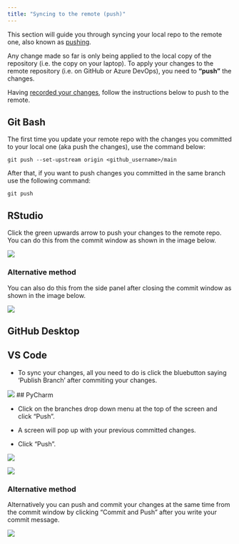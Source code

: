 ```yaml
---
title: "Syncing to the remote (push)"
---
```


This section will guide you through syncing your local repo to the remote one, also known as [pushing](../glossary.html#push).

Any change made so far is only being applied to the local copy of the repository (i.e. the copy on your laptop). To apply your changes to the remote repository (i.e. on GitHub or Azure DevOps), you need to **“push”** the changes.

Having [recorded your changes](recording-changes.html), follow the instructions below to push to the remote.

::: panel-tabset
## Git Bash

The first time you update your remote repo with the changes you committed to your local one (aka push the changes), use the command below:

`git push --set-upstream origin <github_username>/main`

After that, if you want to push changes you committed in the same branch use the following command:

`git push`

## RStudio

Click the green upwards arrow to push your changes to the remote repo. You can do this from the commit window as shown in the image below.

![](images/r_push_1.png){fig-alt="Highlighting the upwards arrow for pushing changes to remote repos in the RStudio's Review Changes window."}

### Alternative method

You can also do this from the side panel after closing the commit window as shown in the image below.

![](images/r_push_2.png){fig-alt="Highlighting the upwards arrow for pushing changes to remote repos in RStudio's Git window. It is there to show an alternative way of pushing changes to remote repos."}

## GitHub Desktop

## VS Code
- To sync your changes, all you need to do is click the bluebutton saying 'Publish Branch' after commiting your changes.

![](images/vscode_syncing.png){fig-alt="Showing end user how to sync their changes."}
## PyCharm

-   Click on the branches drop down menu at the top of the screen and click "Push".

-   A screen will pop up with your previous committed changes.

-   Click "Push".

![](images/pycharm_push1_1.png){fig-alt="Highlighting the Push option in the branch drop down menu." fig-width="72%" fig-align="center"}

![](images/pycharm_push1_2.png){fig-alt="Highlighting the Push button in the Push Commits to git-academy-sandbox pop up window that appears after completeing the previous step."  fig-width="80%" fig-align="center"}

### Alternative method

Alternatively you can push and commit your changes at the same time from the commit window by clicking "Commit and Push" after you write your commit message.

![](images/pycharm_push2.png){fig-alt="Highlighting the Commit and Push button in the Commit pop up window that appears after following the steps in recoding changes part of this guide." fig-width="80%" fig-align="center"}
:::
